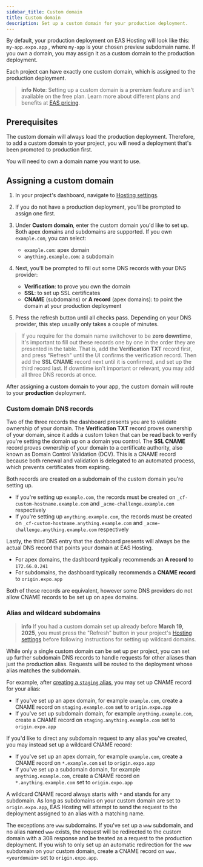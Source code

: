 ```yaml
---
sidebar_title: Custom domain
title: Custom domain
description: Set up a custom domain for your production deployment.
---
```



By default, your production deployment on EAS Hosting will look like this: `my-app.expo.app` , where `my-app` is your chosen preview subdomain name. If you own a domain, you may assign it as a custom domain to the production deployment.

Each project can have exactly one custom domain, which is assigned to the production deployment.

> **info** **Note**: Setting up a custom domain is a premium feature and isn't available on the free plan. Learn more about different plans and benefits at [EAS pricing](https://expo.dev/pricing).

## Prerequisites

<Collapsible summary="An EAS Hosting project with a production deployment">

The custom domain will always load the production deployment. Therefore, to add a custom domain to your project, you will need a deployment that's been promoted to production first.

</Collapsible>

<Collapsible summary="A domain name">

You will need to own a domain name you want to use.

</Collapsible>

## Assigning a custom domain

1. In your project's dashboard, navigate to [Hosting settings](https://expo.dev/accounts/[accountName]/projects/[projectName]/hosting/settings).
2. If you do not have a production deployment, you'll be prompted to assign one first.
3. Under **Custom domain**, enter the custom domain you'd like to set up. Both apex domains and subdomains are supported. If you own `example.com`, you can select:
   - `example.com`: apex domain
   - `anything.example.com`: a subdomain

4. Next, you'll be prompted to fill out some DNS records with your DNS provider:
   - **Verification**: to prove you own the domain
   - **SSL**: to set up SSL certificates
   - **CNAME** (subdomains) or **A record** (apex domains): to point the domain at your production deployment

5. Press the refresh button until all checks pass. Depending on your DNS provider, this step usually only takes a couple of minutes.

> If you require for the domain name switchover to be **zero downtime**, it's important to fill out these records one by one in the order they are presented in the table.
> That is, add the **Verification TXT** record first, and press "Refresh" until the UI confirms the verification record. Then add the **SSL CNAME** record next until
> it is confirmed, and set up the third record last.
> If downtime isn't important or relevant, you may add all three DNS records at once.

After assigning a custom domain to your app, the custom domain will route to your **production** deployment.

### Custom domain DNS records

Two of the three records the dashboard presents you are to validate ownership of your domain.
The **Verification TXT** record proves ownership of your domain, since it adds a custom token that can be read back to verify you're setting the domain up on a domain you control.
The **SSL CNAME** record proves ownership of your domain to a certificate authority, also known as Domain Control Validation (DCV). This is a CNAME record because both renewal and validation is delegated to an automated process, which prevents certificates from expiring.

Both records are created on a subdomain of the custom domain you're setting up.

- If you're setting up `example.com`, the records must be created on `_cf-custom-hostname.example.com` and `_acme-challenge.example.com` respectively
- If you're setting up `anything.example.com`, the records must be created on `_cf-custom-hostname.anything.example.com` and `_acme-challenge.anything.example.com` respectively

Lastly, the third DNS entry that the dashboard presents will always be the actual DNS record that points your domain at EAS Hosting.

- For apex domains, the dashboard typically recommends an **A record** to `172.66.0.241`
- For subdomains, the dashboard typically recommends a **CNAME record** to `origin.expo.app`

Both of these records are equivalent, however some DNS providers do not allow CNAME records to be set up on apex domains.

### Alias and wildcard subdomains

> **info** If you had a custom domain set up already before **March 19, 2025**, you must press the "Refresh" button in your project's [Hosting settings](https://expo.dev/accounts/[accountName]/projects/[projectName]/hosting/settings) before following instructions for setting up wildcard domains.

While only a single custom domain can be set up per project, you can set up further subdomain DNS records to handle requests for other aliases than just the production alias.
Requests will be routed to the deployment whose alias matches the subdomain.

For example, after [creating a `staging` alias](/eas/hosting/deployments-and-aliases/#aliases), you may set up CNAME record for your alias:

- If you've set up an apex domain, for example `example.com`, create a CNAME record on `staging.example.com` set to `origin.expo.app`
- If you've set up subdomain domain, for example `anything.example.com`, create a CNAME record on `staging.anything.example.com` set to `origin.expo.app`

If you'd like to direct any subdomain request to any alias you've created, you may instead set up a wildcard CNAME record:

- If you've set up an apex domain, for example `example.com`, create a CNAME record on `*.example.com` set to `origin.expo.app`
- If you've set up a subdomain domain, for example `anything.example.com`, create a CNAME record on `*.anything.example.com` set to `origin.expo.app`

A wildcard CNAME record always starts with `*` and stands for any subdomain. As long as subdomains on your custom domain are set to `origin.expo.app`, EAS Hosting will attempt to send the request to the deployment assigned to an alias with a matching name.

The exceptions are `www` subdomains. If you've set up a `www` subdomain, and no alias named `www` exists, the request will be redirected to the custom domain with a 308 response and be treated as a request to the production deployment. If you wish to only set up an automatic redirection for the `www` subdomain on your custom domain, create a CNAME record on `www.<yourdomain>` set to `origin.expo.app`.
